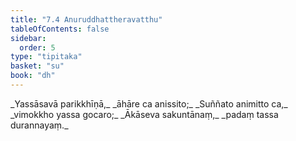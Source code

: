 ```yaml
---
title: "7.4 Anuruddhattheravatthu"
tableOfContents: false
sidebar:
  order: 5
type: "tipitaka"
basket: "su"
book: "dh"
---
```



<DynamicBreadcrumb />

<Division number="93" book="dh">

<Paragraph number="100" type="verses" book="dh">
_Yassāsavā parikkhīṇā,_  
_āhāre ca anissito;_  
_Suññato animitto ca,_  
_vimokkho yassa gocaro;_  
_Ākāseva sakuntānaṃ,_  
_padaṃ tassa durannayaṃ._
</Paragraph>
</Division>